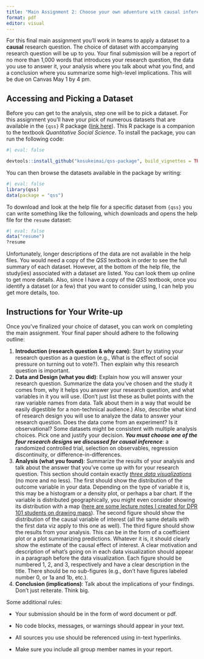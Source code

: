 ```yaml
---
title: "Main Assignment 2: Choose your own adventure with causal inference"
format: pdf
editor: visual
---
```


For this final main assignment you'll work in teams to apply a dataset to a **causal** research question. The choice of dataset with accompanying research question will be up to you. Your final submission will be a report of no more than 1,000 words that introduces your research question, the data you use to answer it, your analysis where you talk about what you find, and a conclusion where you summarize some high-level implications. This will be due on Canvas May 1 by 4 pm.

## Accessing and Picking a Dataset

Before you can get to the analysis, step one will be to pick a dataset. For this assignment you'll have your pick of numerous datasets that are available in the `{qss}` R package ([link here](https://github.com/kosukeimai/qss?tab=readme-ov-file)). This R package is a companion to the textbook *Quantitative* *Social Science*. To install the package, you can run the following code:

```r
#| eval: false

devtools::install_github("kosukeimai/qss-package", build_vignettes = TRUE)
```

You can then browse the datasets available in the package by writing:

```r
#| eval: false
library(qss)
data(package = "qss")
```

To download and look at the help file for a specific dataset from `{qss}` you can write something like the following, which downloads and opens the help file for the `resume` dataset:

```r
#| eval: false
data("resume")
?resume
```

Unfortunately, longer descriptions of the data are not available in the help files. You would need a copy of the *QSS* textbook in order to see the full summary of each dataset. However, at the bottom of the help file, the study(ies) associated with a dataset are listed. You can look them up online to get more details. Also, since I have a copy of the *QSS* textbook, once you identify a dataset (or a few) that you want to consider using, I can help you get more details, too.

## Instructions for Your Write-up

Once you've finalized your choice of dataset, you can work on completing the main assignment. Your final paper should adhere to the following outline:

1.  **Introduction (research question & why care):** Start by stating your research question as a question (e.g., What is the effect of social pressure on turning out to vote?). Then explain why this research question is important.
2.  **Data and Design (what you did)**: Explain how you will answer your research question. Summarize the data you've chosen and the study it comes from, why it helps you answer your research question, and what variables in it you will use. (Don't just list these as bullet points with the raw variable names from data. Talk about them in a way that would be easily digestible for a non-technical audience.) Also, describe what kind of research design you will use to analyze the data to answer your research question. Does the data come from an experiment? Is it observational? Some datasets might be consistent with multiple analysis choices. Pick one and justify your decision. ***You must choose one of the four research designs we discussed for causal inference***: a randomized controlled trial, selection on observables, regression discontinuity, or difference-in-differences.
3.  **Analysis (what you found)**: Summarize the results of your analysis and talk about the answer that you've come up with for your research question. This section should contain exactly [*three data visualizations*]{.underline} (no more and no less). The first should show the distribution of the outcome variable in your data. Depending on the type of variable it is, this may be a histogram or a density plot, or perhaps a bar chart. If the variable is distributed geographically, you might even consider showing its distribution with a map ([here are some lecture notes I created for DPR 101 students on drawing maps](https://milesdwilliams15.quarto.pub/dpr-101-data-visualization-for-political-research/07_drawing_maps1.html)). The second figure should show the distribution of the causal variable of interest (all the same details with the first data viz apply to this one as well). The third figure should show the results from your analysis. This can be in the form of a coefficient plot or a plot summarizing predictions. Whatever it is, it should clearly show the estimate of the causal effect of interest. A clear motivation and description of what's going on in each data visualization should appear in a paragraph before the data visualization. Each figure should be numbered 1, 2, and 3, respectively and have a clear description in the title. There should be no sub-figures (e.g., don't have figures labeled number 0, or 1a and 1b, etc.).
4.  **Conclusion (implications)**: Talk about the implications of your findings. Don't just reiterate. Think big.

Some additional rules:

-   Your submission should be in the form of word document or pdf.

-   No code blocks, messages, or warnings should appear in your text.

-   All sources you use should be referenced using in-text hyperlinks.

-   Make sure you include all group member names in your report.
